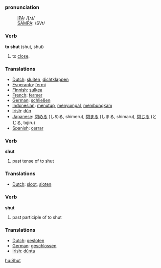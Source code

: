 ===pronunciation===
:[[International Phonetic Alphabet|IPA]]: /ʃʌt/
:[[SAMPA]]: /SVt/

=== Verb ===

'''to shut''' (shut, shut)

# to [[close]].

=== Translations ===
*[[Dutch]]: [[sluiten]], [[dichtklappen]]
*[[Esperanto]]: [[fermi]]
*[[Finnish]]: [[sulkea]]
*[[French]]: [[fermer]]
*[[German]]: [[schließen]]
*[[Indonesian]]: [[tutup|menutup]], [[sumpal|menyumpal]], [[bungkam|membungkam]]
*[[Irish]]: [[dún]]
*[[Japanese]]: [[閉める]] (しめる, shimeru), [[閉まる]] (しまる, shimaru), [[閉じる]] (とじる, tojiru)
*[[Spanish]]: [[cerrar]]

=== Verb ===

'''shut'''

# past tense of to shut

=== Translations ===
*[[Dutch]]: [[sloot]], [[sloten]]

=== Verb ===

'''shut'''

# past participle of to shut

=== Translations ===
*[[Dutch]]: [[gesloten]]
*[[German]]: [[geschlossen]]
*[[Irish]]: [[dúnta]]

[[hu:Shut]]